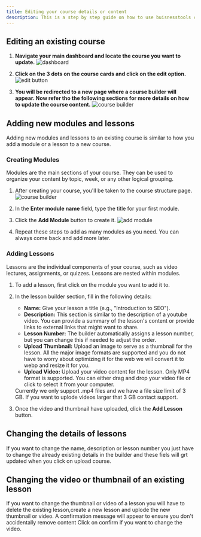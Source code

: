 ```yaml
---
title: Editing your course details or content
description: This is a step by step guide on how to use buisnesstools course builder to update your existing course
---
```


## Editing an existing course
1. **Navigate your main dashboard and locate the course you want to update.**
    ![dashboard](https://assets.buisnesstools.in/dashboard.png)

2. **Click on the 3 dots on the course cards and click on the edit option.**
    ![edit button](https://assets.buisnesstools.in/edit-button.png)

3. **You will be redirected to a new page where a course builder will appear. Now refer tho the following sections for more details on how to update the course content.**
    ![course builder](https://assets.buisnesstools.in/course-builder.png)

## Adding new modules and lessons
Adding new modules and lessons to an existing course is similar to how you add a module or a lesson to a new course.

### Creating Modules

Modules are the main sections of your course. They can be used to organize your content by topic, week, or any other logical grouping.

1.  After creating your course, you'll be taken to the course structure page.
    ![course builder](https://assets.buisnesstools.in/course-builder.png)

2.  In the **Enter module name** field, type the title for your first module.
3.  Click the **Add Module** button to create it.
    ![add module](https://assets.buisnesstools.in/add-module.png)
4.  Repeat these steps to add as many modules as you need. You can always come back and add more later.

### Adding Lessons

Lessons are the individual components of your course, such as video lectures, assignments, or quizzes. Lessons are nested within modules.

1.  To add a lesson, first click on the module you want to add it to.
2.  In the lesson builder section, fill in the following details:
    * **Name:** Give your lesson a title (e.g., "Introduction to SEO").
    * **Description:** This section is similar to the description of a youtube video. You can provide a summary of the lesson's content or provide links to external links that might want to share.
    * **Lesson Number:** The builder automatically assigns a lesson number, but you can change this if needed to adjust the order.
    * **Upload Thumbnail:** Upload an image to serve as a thumbnail for the lesson. All the major image formats are supported and you do not have to worry about optimizing it for the web we will convert it to webp and resize it for you.
    * **Upload Video:** Upload your video content for the lesson. Only MP4 format is supported. You can either drag and drop your video file or click to select it from your computer.
    <Aside type="caution">
        Currently we only support .mp4 files and we have a file size limit of 3 GB. If you want to uplode videos larger that 3 GB contact support.
    </Aside>

3.  Once the video and thumbnail have uploaded, click the **Add Lesson** button.


## Changing the details of lessons
If you want to change the name, description or lesson number you just have to change the already existing details in the builder and these fiels will grt updated when you click on upload course.

## Changing the video or thumbnail of an existing lesson
If you want to change the thumbnail or video of a lesson you will have to delete the existing lesson,create a new lesson and uplode the new thumbnail or video. A confirmation message will appear to ensure you don't accidentally remove content Click on confirm if you want to change the video.